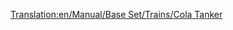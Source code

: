[[Translation:en/Manual/Base Set/Trains/Cola Tanker]]
{{it/Manuale/Set base/Treni/Vagoni|Nome=Vagone cisterna per cola
|Costo=2.132
|Vuoto=24
|Pieno=49
|Pieno2=54
|Pieno3=56
|Capacità1=25.000 litri di cola
|Capacità2=30.000 litri di cola
|Capacità3=32.000 litri di cola
|Immagine4=[[File:it/Manuale/Set base/Treni/CarroColaBM.png]]
|Immagine4m=[[File:it/Manuale/Set base/Treni/CarroColaBM.png]]
|ClimaB=4
|ClimaM=4
|Descrizione=Carro cisterna per trasportare la produzione dei pozzi di cola alle fabbriche di bibite frizzanti. 
}}